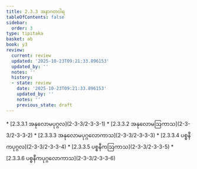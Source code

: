 ```yaml
---
title: 2.3.3 အနာဂတဝါရ
tableOfContents: false
sidebar:
  order: 3
type: tipitaka
basket: ab
book: y3
review:
  current: review
  updated: '2025-10-23T09:21:33.896153'
  updated_by: ''
  notes: ''
  history:
  - state: review
    date: '2025-10-23T09:21:33.896153'
    updated_by: ''
    notes: ''
    previous_state: draft
---
```



<ReviewStatus review={frontmatter.review} showDetails={true} />

<HypothesisAnnotation frontmatter={frontmatter} />

<DynamicBreadcrumb />



<TableOfContents book="y3" section="2.3.3">
* [2.3.3.1 အနုလောမပုဂ္ဂလ](2-3-3/2-3-3-1)
* [2.3.3.2 အနုလောမဩကာသ](2-3-3/2-3-3-2)
* [2.3.3.3 အနုလောမပုဂ္ဂလောကာသ](2-3-3/2-3-3-3)
* [2.3.3.4 ပစ္စနီကပုဂ္ဂလ](2-3-3/2-3-3-4)
* [2.3.3.5 ပစ္စနီကဩကာသ](2-3-3/2-3-3-5)
* [2.3.3.6 ပစ္စနီကပုဂ္ဂလောကာသ](2-3-3/2-3-3-6)
</TableOfContents>